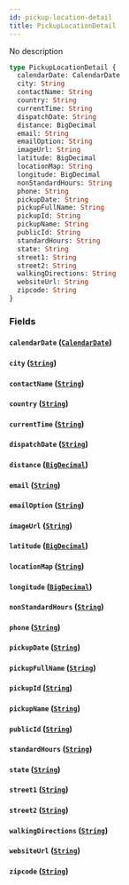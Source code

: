 ```yaml
---
id: pickup-location-detail
title: PickupLocationDetail
---
```


No description

```graphql
type PickupLocationDetail {
  calendarDate: CalendarDate
  city: String
  contactName: String
  country: String
  currentTime: String
  dispatchDate: String
  distance: BigDecimal
  email: String
  emailOption: String
  imageUrl: String
  latitude: BigDecimal
  locationMap: String
  longitude: BigDecimal
  nonStandardHours: String
  phone: String
  pickupDate: String
  pickupFullName: String
  pickupId: String
  pickupName: String
  publicId: String
  standardHours: String
  state: String
  street1: String
  street2: String
  walkingDirections: String
  websiteUrl: String
  zipcode: String
}
```

### Fields

#### `calendarDate` ([`CalendarDate`](/docs/schema/objects/calendar-date))

#### `city` ([`String`](/docs/schema/scalars/string))

#### `contactName` ([`String`](/docs/schema/scalars/string))

#### `country` ([`String`](/docs/schema/scalars/string))

#### `currentTime` ([`String`](/docs/schema/scalars/string))

#### `dispatchDate` ([`String`](/docs/schema/scalars/string))

#### `distance` ([`BigDecimal`](/docs/schema/scalars/big-decimal))

#### `email` ([`String`](/docs/schema/scalars/string))

#### `emailOption` ([`String`](/docs/schema/scalars/string))

#### `imageUrl` ([`String`](/docs/schema/scalars/string))

#### `latitude` ([`BigDecimal`](/docs/schema/scalars/big-decimal))

#### `locationMap` ([`String`](/docs/schema/scalars/string))

#### `longitude` ([`BigDecimal`](/docs/schema/scalars/big-decimal))

#### `nonStandardHours` ([`String`](/docs/schema/scalars/string))

#### `phone` ([`String`](/docs/schema/scalars/string))

#### `pickupDate` ([`String`](/docs/schema/scalars/string))

#### `pickupFullName` ([`String`](/docs/schema/scalars/string))

#### `pickupId` ([`String`](/docs/schema/scalars/string))

#### `pickupName` ([`String`](/docs/schema/scalars/string))

#### `publicId` ([`String`](/docs/schema/scalars/string))

#### `standardHours` ([`String`](/docs/schema/scalars/string))

#### `state` ([`String`](/docs/schema/scalars/string))

#### `street1` ([`String`](/docs/schema/scalars/string))

#### `street2` ([`String`](/docs/schema/scalars/string))

#### `walkingDirections` ([`String`](/docs/schema/scalars/string))

#### `websiteUrl` ([`String`](/docs/schema/scalars/string))

#### `zipcode` ([`String`](/docs/schema/scalars/string))
